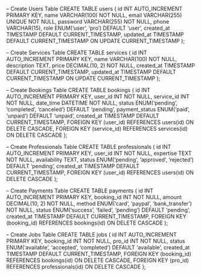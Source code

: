 -- Create Users Table
CREATE TABLE users (
    id INT AUTO_INCREMENT PRIMARY KEY,
    name VARCHAR(100) NOT NULL,
    email VARCHAR(255) UNIQUE NOT NULL,
    password VARCHAR(255) NOT NULL,
    phone VARCHAR(15),
    role ENUM('user', 'pro') DEFAULT 'user',
    created_at TIMESTAMP DEFAULT CURRENT_TIMESTAMP,
    updated_at TIMESTAMP DEFAULT CURRENT_TIMESTAMP ON UPDATE CURRENT_TIMESTAMP
);

-- Create Services Table
CREATE TABLE services (
    id INT AUTO_INCREMENT PRIMARY KEY,
    name VARCHAR(100) NOT NULL,
    description TEXT,
    price DECIMAL(10, 2) NOT NULL,
    created_at TIMESTAMP DEFAULT CURRENT_TIMESTAMP,
    updated_at TIMESTAMP DEFAULT CURRENT_TIMESTAMP ON UPDATE CURRENT_TIMESTAMP
);

-- Create Bookings Table
CREATE TABLE bookings (
    id INT AUTO_INCREMENT PRIMARY KEY,
    user_id INT NOT NULL,
    service_id INT NOT NULL,
    date_time DATETIME NOT NULL,
    status ENUM('pending', 'completed', 'canceled') DEFAULT 'pending',
    payment_status ENUM('paid', 'unpaid') DEFAULT 'unpaid',
    created_at TIMESTAMP DEFAULT CURRENT_TIMESTAMP,
    FOREIGN KEY (user_id) REFERENCES users(id) ON DELETE CASCADE,
    FOREIGN KEY (service_id) REFERENCES services(id) ON DELETE CASCADE
);

-- Create Professionals Table
CREATE TABLE professionals (
    id INT AUTO_INCREMENT PRIMARY KEY,
    user_id INT NOT NULL,
    expertise TEXT NOT NULL,
    availability TEXT,
    status ENUM('pending', 'approved', 'rejected') DEFAULT 'pending',
    created_at TIMESTAMP DEFAULT CURRENT_TIMESTAMP,
    FOREIGN KEY (user_id) REFERENCES users(id) ON DELETE CASCADE
);

-- Create Payments Table
CREATE TABLE payments (
    id INT AUTO_INCREMENT PRIMARY KEY,
    booking_id INT NOT NULL,
    amount DECIMAL(10, 2) NOT NULL,
    method ENUM('card', 'paypal', 'bank_transfer') NOT NULL,
    status ENUM('success', 'failed', 'pending') DEFAULT 'pending',
    created_at TIMESTAMP DEFAULT CURRENT_TIMESTAMP,
    FOREIGN KEY (booking_id) REFERENCES bookings(id) ON DELETE CASCADE
);

-- Create Jobs Table
CREATE TABLE jobs (
    id INT AUTO_INCREMENT PRIMARY KEY,
    booking_id INT NOT NULL,
    pro_id INT NOT NULL,
    status ENUM('available', 'accepted', 'completed') DEFAULT 'available',
    created_at TIMESTAMP DEFAULT CURRENT_TIMESTAMP,
    FOREIGN KEY (booking_id) REFERENCES bookings(id) ON DELETE CASCADE,
    FOREIGN KEY (pro_id) REFERENCES professionals(id) ON DELETE CASCADE
);
